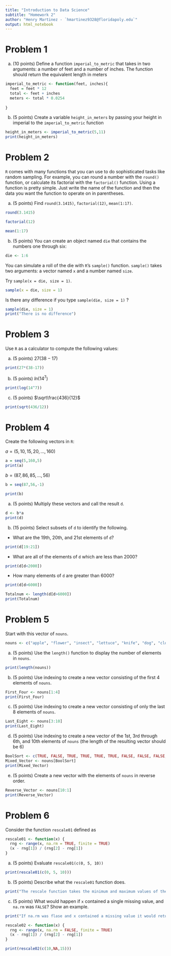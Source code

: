```yaml
---
title: "Introduction to Data Science"
subtitle: "Homework 2"
author: "Henry Martinez - `hmartinez9328@floridapoly.edu`"
output: html_notebook
---
```




# Problem 1 

(a) (10 points) Define a function `imperial_to_metric` that takes in two arguments: a number of feet and a number of inches. The function should return the equivalent length in meters

```r
imperial_to_metric <- function(feet, inches){
  feet = feet * 12
  total <- feet + inches
  meters <- total * 0.0254
  
}
```



(b) (5 points) Create a variable `height_in_meters` by passing your height in imperial to the `imperial_to_metric` function

```r

height_in_meters <- imperial_to_metric(5,11)
print(height_in_meters)

```



# Problem 2

`R` comes with many functions that you can use to do sophisticated tasks like random sampling. For example, you can round a number with the `round()` function, or calculate its factorial with the `factorial()` function. Using a function is pretty simple. Just write the name of the function and then the data you want the function to operate on in parentheses.

(a) (5 points) Find `round(3.1415)`, `factorial(12)`, `mean(1:17)`.
```r

round(3.1415)

factorial(12)

mean(1:17)

```



(b) (5 points) You can create an object named `die` that contains the numbers one through six:

```r


die <- 1:6
```

You can simulate a roll of the die with `R`’s `sample()` function. `sample()` takes two arguments: a vector named `x` and a number named `size`. 

Try `sample(x = die, size = 1)`. 
```r
sample(x = die, size = 1)

```


Is there any difference if you type `sample(die, size = 1)` ?


```r
sample(die, size = 1)
print("There is no difference")


```



# Problem 3

Use `R` as a calculator to compute the following values:

(a) (5 points) $27 (38 -17)$

```r

print(27*(38-17))

```


(b) (5 points) $ln(14^7)$

```r
print(log(14^7))
```


(c) (5 points) $\sqrt\frac{436}{12}$
```r

print(sqrt(436/12))
```





# Problem 4

Create the following vectors in `R`:

$a = (5, 10, 15, 20, ..., 160)$
```r
a = seq(5,160,5)
print(a)
```



$b = (87, 86, 85, ..., 56)$
```r
b = seq(87,56,-1)

print(b)
```



(a) (5 points) Multiply these vectors and call the result `d`. 

```r
d <- b*a
print(d)
```


(b) (15 points) Select subsets of `d` to identify the following.




- What are the 19th, 20th, and 21st elements of `d`?

```r
print(d[19:21])

```



- What are all of the elements of `d` which are less than 2000?
```r
print(d[d<2000])
```



- How many elements of `d` are greater than 6000?
```r
print(d[d>6000])

Totalnum <- length(d[d>6000])
print(Totalnum)

```




# Problem 5

Start with this vector of `nouns`.  

```r
nouns <- c("apple", "flower", "insect", "lettuce", "knife", "dog", "cloud", "person", "cabinet", "flower" )
```

(a) (5 points) Use the `length()` function to display the number of elements in `nouns`.

```r
print(length(nouns))
```


(b) (5 points) Use indexing to create a new vector consisting of the first 4 elements of `nouns`.

```r
First_Four <- nouns[1:4]
print(First_Four)
```



(c) (5 points) Use indexing to create a new vector consisting of only the last 8 elements of `nouns`.
```r
Last_Eight <- nouns[3:10]
print(Last_Eight)
```



(d) (5 points) Use indexing to create a new vector of the 1st, 3rd through 6th, and 10th elements of `nouns` (the length of the resulting vector should be 6)

```r


BoolSort <- c(TRUE, FALSE, TRUE, TRUE, TRUE, TRUE, FALSE, FALSE, FALSE, TRUE)
Mixed_Vector <- nouns[BoolSort]
print(Mixed_Vector)

```



(e) (5 points) Create a new vector with the elements of `nouns` in reverse order.
```r
Reverse_Vector <- nouns[10:1]
print(Reverse_Vector)

```




# Problem 6

Consider the function `rescale01` defined as 

```r
rescale01 <- function(x) {
  rng <- range(x, na.rm = TRUE, finite = TRUE)
  (x - rng[1]) / (rng[2] - rng[1])
}
```

(a) (5 points) Evaluate `rescale01(c(0, 5, 10))`

```r

print(rescale01(c(0, 5, 10)))


```



(b) (5 points) Describe what the `rescale01` function does.

```r
print("The rescale function takes the minimum and maximum values of the input vector. Afterwards, it takes each element in the input vector, subtracts it by the minimum value, and then divides the given number by the difference of the maximum and minimum elements of the input vector.")

```



(c) (5 points) What would happen if `x` contained a single missing value, and `na.rm` was `FALSE`? Show an example.


```r

print("If na.rm was flase and x contained a missing value it would return NA for that element because na.rm determines whether or not NA's are ommited from the vector. Here's an example")

rescale02 <- function(x) {
  rng <- range(x, na.rm = FALSE, finite = TRUE)
  (x - rng[1]) / (rng[2] - rng[1])
}

print(rescale02(c(10,NA,15)))


```




